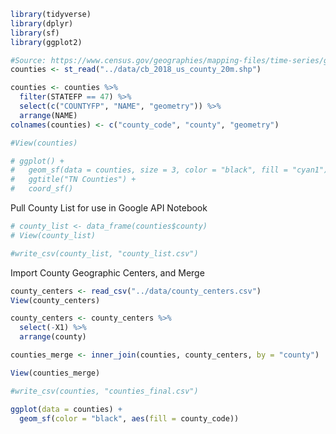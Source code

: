 ```r
library(tidyverse)
library(dplyr)
library(sf)
library(ggplot2)
```

```r
#Source: https://www.census.gov/geographies/mapping-files/time-series/geo/carto-boundary-file.html
counties <- st_read("../data/cb_2018_us_county_20m.shp")
```

```r
counties <- counties %>% 
  filter(STATEFP == 47) %>%
  select(c("COUNTYFP", "NAME", "geometry")) %>%
  arrange(NAME)
colnames(counties) <- c("county_code", "county", "geometry")
```


```r
#View(counties)
```

```r
# ggplot() + 
#   geom_sf(data = counties, size = 3, color = "black", fill = "cyan1") + 
#   ggtitle("TN Counties") + 
#   coord_sf()
```

Pull County List for use in Google API Notebook
```r
# county_list <- data_frame(counties$county)
# View(county_list)
```

```r
#write_csv(county_list, "county_list.csv")
```

Import County Geographic Centers, and Merge
```r
county_centers <- read_csv("../data/county_centers.csv")
View(county_centers)
```

```r
county_centers <- county_centers %>% 
  select(-X1) %>%
  arrange(county)
```

```r
counties_merge <- inner_join(counties, county_centers, by = "county")
```

```r
View(counties_merge)
```

```r
#write_csv(counties, "counties_final.csv")
```

```r
ggplot(data = counties) +
  geom_sf(color = "black", aes(fill = county_code))
  
```















